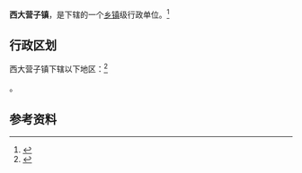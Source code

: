 {{中国乡级行政区|21/13/03/102/000}}

'''西大营子镇'''，是{{PRC admin/fullname|21/13/03/102/000|3}}下辖的一个[[乡镇|乡镇]]级行政单位。<ref>{{PRC admin/ref sgc|{{PRC admin/parent|21/13/03/102/000}}}}</ref>

== 行政区划 ==

西大营子镇下辖以下地区：<ref>{{PRC admin/ref sgc|21/13/03/102/000}}</ref>

{{PRC admin/children|21/13/03/102/000}}。

== 参考资料 ==

{{reflist}}

{{行政区划小作品}}
{{PRC admin/navcat|21/13/03/102/000}}